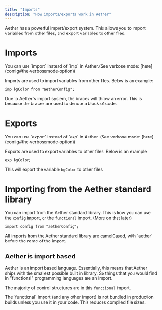 ```yaml
---
title: "Imports"
description: "How imports/exports work in Aether"
---
```


Aether has a powerful import/export system. This allows you to import variables from other files, and export variables to other files.

# Imports

<Tip>
  You can use `import` instead of `imp` in Aether.(See verbose mode:
  [here](config#the-verbosemode-option))
</Tip>

Imports are used to import variables from other files. Below is an example:

```aether
imp bgColor from "aetherConfig";
```

Due to Aether's import system, the braces will throw an error. This is because the braces are used to denote a block of code.

# Exports

<Tip>
  You can use `export` instead of `exp` in Aether. (See verbose mode:
  [here](config#the-verbosemode-option))
</Tip>

Exports are used to export variables to other files. Below is an example:

```aether
exp bgColor;
```

This will export the variable `bgColor` to other files.

# Importing from the Aether standard library

You can import from the Aether standard library. This is how you can use the `config` import, or the `functional` import. (More on that later)

```aether
import config from "aetherConfig";
```

<Tip>
  All imports from the Aether standard library are camelCased, with `aether`
  before the name of the import.
</Tip>

## Aether is import based

Aether is an import based language. Essentially, this means that Aether ships with the smallest possible built in library. So things that you would find in "functional" programming languages are an import.

The majority of control structures are in this `functional` import.

<Info>
  The `functional` import (and any other import) is not bundled in production
  builds unless you use it in your code. This reduces compiled file sizes.
</Info>
